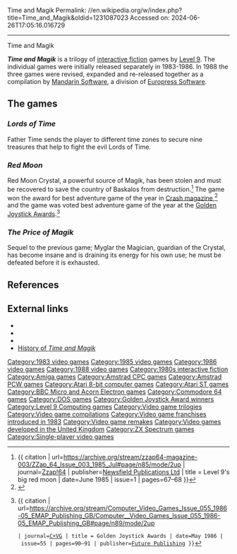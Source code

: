 Time and Magik
Permalink: //en.wikipedia.org/w/index.php?title=Time_and_Magik&oldid=1231087023
Accessed on: 2024-06-26T17:05:16.016729



------
Time and Magik
{{Short description|1988 video game}}
{{Infobox video game
|title = Time and Magik
|image = Time and Magik Cover.jpg
|developer = [[Level 9 Computing|Level 9]]
|publisher = [[Mandarin Software]]
|released = 1988
|genre = [[Interactive fiction]]
|modes = [[Single-player video game|Single-player]]
|platforms = [[Amiga]], [[Amstrad CPC]], [[Amstrad PCW]], [[Atari 8-bit]], [[Atari ST]], [[BBC Micro]], [[Commodore 64]], [[MS-DOS]], [[ZX Spectrum]]
}}

'''''Time and Magik''''' is a trilogy of [[interactive fiction]] games by [[Level 9 Computing|Level 9]]. The individual games were initially released separately in 1983-1986. In 1988 the three games were revised, expanded and re-released together as a compilation by [[Mandarin Software]], a division of [[Europress Software]].

==The games==

===''Lords of Time''===
{{main article|Lords of Time}}
Father Time sends the player to different time zones to secure nine treasures that help to fight the evil Lords of Time.

===''Red Moon''===
{{Main|Red Moon (game)}}
Red Moon Crystal, a powerful source of Magik, has been stolen and must be recovered to save the country of Baskalos from destruction.<ref name="zzap64">{{ citation | url=https://archive.org/stream/zzap64-magazine-003/ZZap_64_Issue_003_1985_Jul#page/n85/mode/2up | journal=[[Zzap!64]] | publisher=[[Newsfield Publications Ltd]] | title = Level 9's big red moon | date=June 1985 | issue=1 | pages=67–68 }}</ref> The game won the award for best adventure game of the year in [[Crash magazine]],<ref>{{Cite web|url=http://www.crashonline.org.uk/27/awards.htm|title = CRASH 27 - Readers' Awards}}</ref> and the game was voted best adventure game of the year at the [[Golden Joystick Awards]].<ref>{{ citation | url=https://archive.org/stream/Computer_Video_Games_Issue_055_1986-05_EMAP_Publishing_GB/Computer__Video_Games_Issue_055_1986-05_EMAP_Publishing_GB#page/n89/mode/2up
 | journal=[[C+VG]] | title = Golden Joystick Awards | date=May 1986 | issue=55 | pages=90–91 | publisher=[[Future Publishing]] }}</ref>

===''The Price of Magik''===
{{Main|The Price of Magik}}
Sequel to the previous game; Myglar the Magician, guardian of the Crystal, has become insane and is draining its energy for his own use; he must be defeated before it is exhausted.

==References==
{{Reflist}}

==External links==
*{{WoS game|id=0011376}}
*{{abime|id=1402}}
*{{lemon64 game|id=3443}}
*[http://www.triumphoverchallenges.com/working-at-mandarin-software/ History of ''Time and Magik'']

{{Level 9}}

[[Category:1983 video games]]
[[Category:1985 video games]]
[[Category:1986 video games]]
[[Category:1988 video games]]
[[Category:1980s interactive fiction]]
[[Category:Amiga games]]
[[Category:Amstrad CPC games]]
[[Category:Amstrad PCW games]]
[[Category:Atari 8-bit computer games]]
[[Category:Atari ST games]]
[[Category:BBC Micro and Acorn Electron games]]
[[Category:Commodore 64 games]]
[[Category:DOS games]]
[[Category:Golden Joystick Award winners]]
[[Category:Level 9 Computing games]]
[[Category:Video game trilogies]]
[[Category:Video game compilations]]
[[Category:Video game franchises introduced in 1983]]
[[Category:Video game remakes]]
[[Category:Video games developed in the United Kingdom]]
[[Category:ZX Spectrum games]]
[[Category:Single-player video games]]